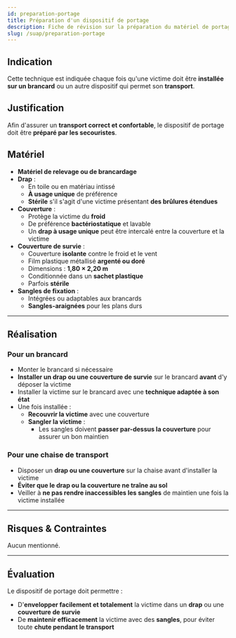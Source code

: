 ---
id: preparation-portage
title: Préparation d'un dispositif de portage
description: Fiche de révision sur la préparation du matériel de portage avant déplacement d'une victime
slug: /suap/preparation-portage
---


## Indication

Cette technique est indiquée chaque fois qu'une victime doit être **installée sur un brancard** ou un autre dispositif qui permet son **transport**.

## Justification

Afin d'assurer un **transport correct et confortable**, le dispositif de portage doit être **préparé par les secouristes**.

## Matériel

- **Matériel de relevage ou de brancardage**
- **Drap** :
  - En toile ou en matériau intissé
  - **À usage unique** de préférence
  - **Stérile** s'il s'agit d'une victime présentant **des brûlures étendues**
- **Couverture** :
  - Protège la victime du **froid**
  - De préférence **bactériostatique** et lavable
  - Un **drap à usage unique** peut être intercalé entre la couverture et la victime
- **Couverture de survie** :
  - Couverture **isolante** contre le froid et le vent
  - Film plastique métallisé **argenté ou doré**
  - Dimensions : **1,80 × 2,20 m**
  - Conditionnée dans un **sachet plastique**
  - Parfois **stérile**
- **Sangles de fixation** :
  - Intégrées ou adaptables aux brancards
  - **Sangles-araignées** pour les plans durs

---

## Réalisation

### Pour un brancard

- Monter le brancard si nécessaire
- **Installer un drap ou une couverture de survie** sur le brancard **avant** d'y déposer la victime
- Installer la victime sur le brancard avec une **technique adaptée à son état**
- Une fois installée :
  - **Recouvrir la victime** avec une couverture
  - **Sangler la victime** :
    - Les sangles doivent **passer par-dessus la couverture** pour assurer un bon maintien

### Pour une chaise de transport

- Disposer un **drap ou une couverture** sur la chaise avant d'installer la victime
- **Éviter que le drap ou la couverture ne traîne au sol**
- Veiller à **ne pas rendre inaccessibles les sangles** de maintien une fois la victime installée

---

## Risques & Contraintes

Aucun mentionné.

---

## Évaluation

Le dispositif de portage doit permettre :

- D'**envelopper facilement et totalement** la victime dans un **drap** ou une **couverture de survie**
- De **maintenir efficacement** la victime avec des **sangles**, pour éviter toute **chute pendant le transport**
